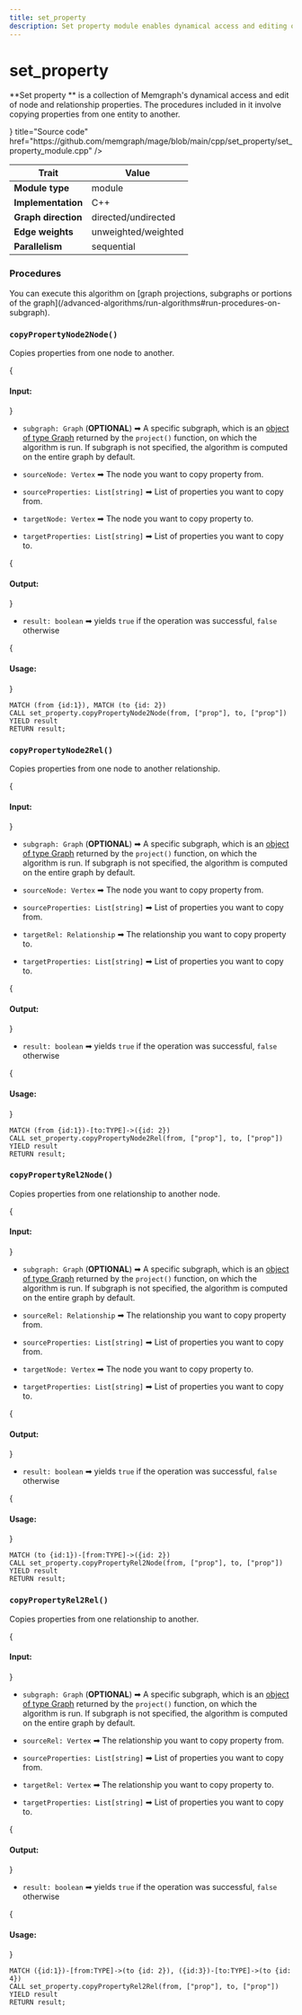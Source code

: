```yaml
---
title: set_property
description: Set property module enables dynamical access and editing of node and relationship properties.
---
```



# set_property

**Set property ** is a collection of Memgraph's dynamical access and edit of node and relationship properties. The
procedures included in it involve copying properties from one entity to another.

<Cards>
  <Card
    icon={<GitHub />}
    title="Source code"
    href="https://github.com/memgraph/mage/blob/main/cpp/set_property/set_property_module.cpp"
  />
</Cards>

| Trait               | Value                                                                                                     |
| ------------------- | ------------------- |
| **Module type**     | module              |
| **Implementation**  | C++                 |
| **Graph direction** | directed/undirected |
| **Edge weights**    | unweighted/weighted |
| **Parallelism**     | sequential          |

### Procedures

<Callout type="info">
You can execute this algorithm on [graph projections, subgraphs or portions of the graph](/advanced-algorithms/run-algorithms#run-procedures-on-subgraph).
</Callout>

### `copyPropertyNode2Node()`

Copies properties from one node to another.

{<h4> Input: </h4>}

- `subgraph: Graph` (**OPTIONAL**) ➡ A specific subgraph, which is an [object of type Graph](/advanced-algorithms/run-algorithms#run-procedures-on-subgraph) returned by the `project()` function, on which the algorithm is run. 
If subgraph is not specified, the algorithm is computed on the entire graph by default.

- `sourceNode: Vertex` ➡ The node you want to copy property from.
- `sourceProperties: List[string]` ➡ List of properties you want to copy from.
- `targetNode: Vertex` ➡ The node you want to copy property to.
- `targetProperties: List[string]` ➡ List of properties you want to copy to.

{<h4> Output: </h4>}

- `result: boolean` ➡ yields `true` if the operation was successful, `false` otherwise

{<h4> Usage: </h4>}

```cypher
MATCH (from {id:1}), MATCH (to {id: 2})
CALL set_property.copyPropertyNode2Node(from, ["prop"], to, ["prop"]) YIELD result
RETURN result;
```

### `copyPropertyNode2Rel()`

Copies properties from one node to another relationship.

{<h4> Input: </h4>}

- `subgraph: Graph` (**OPTIONAL**) ➡ A specific subgraph, which is an [object of type Graph](/advanced-algorithms/run-algorithms#run-procedures-on-subgraph) returned by the `project()` function, on which the algorithm is run. 
If subgraph is not specified, the algorithm is computed on the entire graph by default.

- `sourceNode: Vertex` ➡ The node you want to copy property from.
- `sourceProperties: List[string]` ➡ List of properties you want to copy from.
- `targetRel: Relationship` ➡ The relationship you want to copy property to.
- `targetProperties: List[string]` ➡ List of properties you want to copy to.

{<h4> Output: </h4>}

- `result: boolean` ➡ yields `true` if the operation was successful, `false` otherwise

{<h4> Usage: </h4>}

```cypher
MATCH (from {id:1})-[to:TYPE]->({id: 2})
CALL set_property.copyPropertyNode2Rel(from, ["prop"], to, ["prop"]) YIELD result
RETURN result;
```

### `copyPropertyRel2Node()`

Copies properties from one relationship to another node.

{<h4> Input: </h4>}

- `subgraph: Graph` (**OPTIONAL**) ➡ A specific subgraph, which is an [object of type Graph](/advanced-algorithms/run-algorithms#run-procedures-on-subgraph) returned by the `project()` function, on which the algorithm is run. 
If subgraph is not specified, the algorithm is computed on the entire graph by default.

- `sourceRel: Relationship` ➡ The relationship you want to copy property from.
- `sourceProperties: List[string]` ➡ List of properties you want to copy from.
- `targetNode: Vertex` ➡ The node you want to copy property to.
- `targetProperties: List[string]` ➡ List of properties you want to copy to.

{<h4> Output: </h4>}

- `result: boolean` ➡ yields `true` if the operation was successful, `false` otherwise

{<h4> Usage: </h4>}

```cypher
MATCH (to {id:1})-[from:TYPE]->({id: 2})
CALL set_property.copyPropertyRel2Node(from, ["prop"], to, ["prop"]) YIELD result
RETURN result;
```

### `copyPropertyRel2Rel()`

Copies properties from one relationship to another.

{<h4> Input: </h4>}

- `subgraph: Graph` (**OPTIONAL**) ➡ A specific subgraph, which is an [object of type Graph](/advanced-algorithms/run-algorithms#run-procedures-on-subgraph) returned by the `project()` function, on which the algorithm is run. 
If subgraph is not specified, the algorithm is computed on the entire graph by default.

- `sourceRel: Vertex` ➡ The relationship you want to copy property from.
- `sourceProperties: List[string]` ➡ List of properties you want to copy from.
- `targetRel: Vertex` ➡ The relationship you want to copy property to.
- `targetProperties: List[string]` ➡ List of properties you want to copy to.

{<h4> Output: </h4>}

- `result: boolean` ➡ yields `true` if the operation was successful, `false` otherwise

{<h4> Usage: </h4>}

```cypher
MATCH ({id:1})-[from:TYPE]->(to {id: 2}), ({id:3})-[to:TYPE]->(to {id: 4})
CALL set_property.copyPropertyRel2Rel(from, ["prop"], to, ["prop"]) YIELD result
RETURN result;
```
